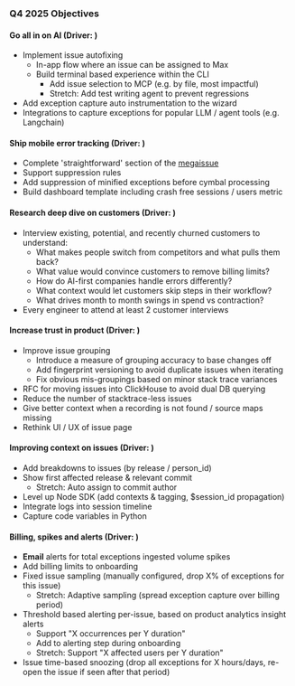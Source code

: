 ### Q4 2025 Objectives

#### Go all in on AI (Driver: <TeamMember name="David Newell" />)
* Implement issue autofixing
  * In-app flow where an issue can be assigned to Max
  * Build terminal based experience within the CLI
    * Add issue selection to MCP (e.g. by file, most impactful)
    * Stretch: Add test writing agent to prevent regressions
* Add exception capture auto instrumentation to the wizard
* Integrations to capture exceptions for popular LLM / agent tools (e.g. Langchain)

#### Ship mobile error tracking (Driver: <TeamMember name="Manoel Aranda Neto" />)
* Complete 'straightforward' section of the [megaissue](https://github.com/PostHog/posthog/issues/38845)
* Support suppression rules
* Add suppression of minified exceptions before cymbal processing
* Build dashboard template including crash free sessions / users metric

#### Research deep dive on customers (Driver: <TeamMember name="Cory Slater" />)
* Interview existing, potential, and recently churned customers to understand:
  * What makes people switch from competitors and what pulls them back?
  * What value would convince customers to remove billing limits?
  * How do AI-first companies handle errors differently?
  * What context would let customers skip steps in their workflow? 
  * What drives month to month swings in spend vs contraction?
* Every engineer to attend at least 2 customer interviews

#### Increase trust in product (Driver: <TeamMember name="Hugues Pouillot" />)
* Improve issue grouping
  * Introduce a measure of grouping accuracy to base changes off
  * Add fingerprint versioning to avoid duplicate issues when iterating
  * Fix obvious mis-groupings based on minor stack trace variances
* RFC for moving issues into ClickHouse to avoid dual DB querying
* Reduce the number of stacktrace-less issues
* Give better context when a recording is not found / source maps missing
* Rethink UI / UX of issue page

#### Improving context on issues  (Driver: <TeamMember name="Aleksander Błaszkiewicz" />)
* Add breakdowns to issues (by release / person_id)
* Show first affected release & relevant commit
  * Stretch: Auto assign to commit author
* Level up Node SDK (add contexts & tagging, $session_id propagation)
* Integrate logs into session timeline
* Capture code variables in Python

#### Billing, spikes and alerts (Driver: <TeamMember name="Oliver Browne" />)
* **Email** alerts for total exceptions ingested volume spikes
* Add billing limits to onboarding
* Fixed issue sampling (manually configured, drop X% of exceptions for this issue)
  * Stretch: Adaptive sampling (spread exception capture over billing period)
* Threshold based alerting per-issue, based on product analytics insight alerts
  * Support "X occurrences per Y duration"
  * Add to alerting step during onboarding
  * Stretch: Support "X affected users per Y duration"
* Issue time-based snoozing (drop all exceptions for X hours/days, re-open the issue if seen after that period)
